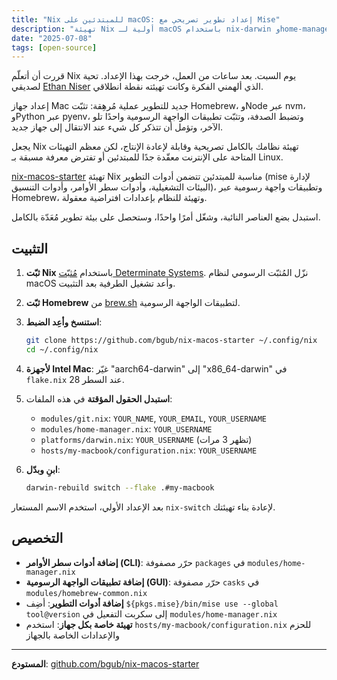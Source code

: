 ```yaml
---
title: "Nix للمبتدئين على macOS: إعداد تطوير تصريحي مع Mise"
description: "تهيئة Nix أولية لـ macOS باستخدام nix-darwin وhome-manager وmise."
date: "2025-07-08"
tags: [open-source]
---
```


قررت أن أتعلّم Nix يوم السبت. بعد ساعات من العمل، خرجت بهذا الإعداد. تحية لصديقي [Ethan Niser](https://github.com/ethanniser) الذي ألهمني الفكرة وكانت تهيئته نقطة انطلاقي.

إعداد جهاز Mac جديد للتطوير عملية مُرهِقة: تثبّت Homebrew، وNode عبر nvm، وPython عبر pyenv، وتضبط الصدفة، وتثبّت تطبيقات الواجهة الرسومية واحدًا تلو الآخر، وتؤمل أن تتذكر كل شيء عند الانتقال إلى جهاز جديد.

يجعل Nix تهيئة نظامك بالكامل تصريحية وقابلة لإعادة الإنتاج، لكن معظم التهيئات المتاحة على الإنترنت معقّدة جدًا للمبتدئين أو تفترض معرفة مسبقة بـ Linux.

[nix-macos-starter](https://github.com/bgub/nix-macos-starter) تهيئة Nix مناسبة للمبتدئين تتضمن أدوات التطوير (mise لإدارة البيئات التشغيلية، وأدوات سطر الأوامر، وأدوات التنسيق)، وتطبيقات واجهة رسومية عبر Homebrew، وتهيئة للنظام بإعدادات افتراضية معقولة.

استبدل بضع العناصر النائبة، وشغّل أمرًا واحدًا، وستحصل على بيئة تطوير مُعَدّة بالكامل.

## التثبيت

1. **ثبّت Nix** باستخدام [مُثبّت Determinate Systems](https://docs.determinate.systems/#products). نزّل المُثبّت الرسومي لنظام macOS وأعد تشغيل الطرفية بعد التثبيت.

2. **ثبّت Homebrew** من [brew.sh](https://brew.sh) لتطبيقات الواجهة الرسومية.

3. **استنسخ وأعِد الضبط**:

   ```bash
   git clone https://github.com/bgub/nix-macos-starter ~/.config/nix
   cd ~/.config/nix
   ```

4. **لأجهزة Intel Mac**: غيّر "aarch64-darwin" إلى "x86_64-darwin" في `flake.nix` عند السطر 28.

5. **استبدل الحقول المؤقتة** في هذه الملفات:

   - `modules/git.nix`: `YOUR_NAME`, `YOUR_EMAIL`, `YOUR_USERNAME`
   - `modules/home-manager.nix`: `YOUR_USERNAME`
   - `platforms/darwin.nix`: `YOUR_USERNAME` (تظهر 3 مرات)
   - `hosts/my-macbook/configuration.nix`: `YOUR_USERNAME`

6. **ابنِ وبدّل**:
   ```bash
   darwin-rebuild switch --flake .#my-macbook
   ```

بعد الإعداد الأولي، استخدم الاسم المستعار `nix-switch` لإعادة بناء تهيئتك.

## التخصيص

- **إضافة أدوات سطر الأوامر (CLI)**: حرّر مصفوفة `packages` في `modules/home-manager.nix`
- **إضافة تطبيقات الواجهة الرسومية (GUI)**: حرّر مصفوفة `casks` في `modules/homebrew-common.nix`
- **إضافة أدوات التطوير**: أضِف `${pkgs.mise}/bin/mise use --global tool@version` إلى سكربت التفعيل في `modules/home-manager.nix`
- **تهيئة خاصة بكل جهاز**: استخدم `hosts/my-macbook/configuration.nix` للحزم والإعدادات الخاصة بالجهاز

---

**المستودع**: [github.com/bgub/nix-macos-starter](https://github.com/bgub/nix-macos-starter)